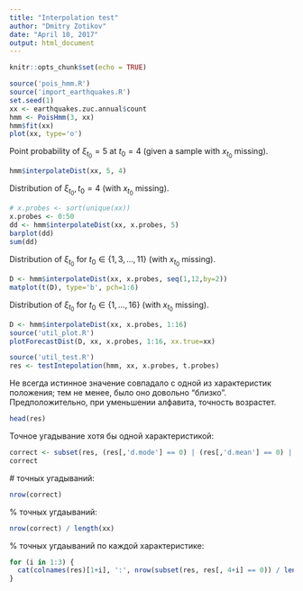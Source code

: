 ```yaml
---
title: "Interpolation test"
author: "Dmitry Zotikov"
date: "April 10, 2017"
output: html_document
---
```


```r
knitr::opts_chunk$set(echo = TRUE)
```

```r
source('pois_hmm.R')
source('import_earthquakes.R')
set.seed(1)
xx <- earthquakes.zuc.annual$count
hmm <- PoisHmm(3, xx)
hmm$fit(xx)
plot(xx, type='o')
```

Point probability of $\xi_{t_0} = 5$ at $t_0 = 4$ (given a sample with $x_{t_0}$ missing).

```r
hmm$interpolateDist(xx, 5, 4)
```

Distribution of $\xi_{t_0}, t_0 = 4$ (with $x_{t_0}$ missing).

```r
# x.probes <- sort(unique(xx))
x.probes <- 0:50
dd <- hmm$interpolateDist(xx, x.probes, 5)
barplot(dd)
sum(dd)
```

Distribution of $\xi_{t_0}$ for $t_0 \in \{1, 3, \dots, 11 \}$ (with $x_{t_0}$ missing).

```r
D <- hmm$interpolateDist(xx, x.probes, seq(1,12,by=2))
matplot(t(D), type='b', pch=1:6)
```

Distribution of $\xi_{t_0}$ for $t_0 \in \{1, \dots, 16 \}$ (with $x_{t_0}$ missing).

```r
D <- hmm$interpolateDist(xx, x.probes, 1:16)
source('util_plot.R')
plotForecastDist(D, xx, x.probes, 1:16, xx.true=xx)
```



```r
source('util_test.R')
res <- testIntepolation(hmm, xx, x.probes, t.probes)
```

Не всегда истинное значение совпадало с одной из характеристик положения; тем не менее, было оно довольно "близко".  Предположительно, при уменьшении алфавита, точность возрастет.

```r
head(res)
```

Точное угадывание хотя бы одной характеристикой:

```r
correct <- subset(res, (res[,'d.mode'] == 0) | (res[,'d.mean'] == 0) | (res[,'d.median'] == 0))
correct
```

 # точных угадываний:

```r
nrow(correct)
```

% точных угдаываний:

```r
nrow(correct) / length(xx)
```

% точных угдаываний по каждой характеристике:

```r
for (i in 1:3) {
  cat(colnames(res)[1+i], ':', nrow(subset(res, res[, 4+i] == 0)) / length(xx), '\n')
}
```

